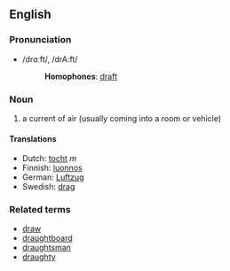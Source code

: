 ==English==
===Pronunciation===
*/drɑːft/, /drA:ft/
*:'''Homophones''': [[draft]]
===Noun===

#a current of air (usually coming into a room or vehicle)

====Translations====
*Dutch: [[tocht]] ''m''
*Finnish: [[luonnos]]
*German: [[Luftzug]]
*Swedish: [[drag]]

===Related terms===
*[[draw]]
*[[draughtboard]]
*[[draughtsman]]
*[[draughty]]